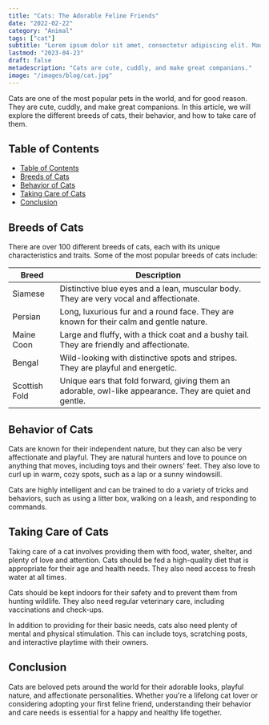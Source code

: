 ```yaml
---
title: "Cats: The Adorable Feline Friends"
date: "2022-02-22"
category: "Animal"
tags: ["cat"]
subtitle: "Lorem ipsum dolor sit amet, consectetur adipiscing elit. Mauris hendrerit rhoncus risus, nec rutrum sapien sodales sit amet."
lastmod: "2023-04-23"
draft: false
metadescription: "Cats are cute, cuddly, and make great companions."
image: "/images/blog/cat.jpg"
---
```


Cats are one of the most popular pets in the world, and for good reason. They are cute, cuddly, and make great companions. In this article, we will explore the different breeds of cats, their behavior, and how to take care of them.

## Table of Contents

- [Table of Contents](#table-of-contents)
- [Breeds of Cats](#breeds-of-cats)
- [Behavior of Cats](#behavior-of-cats)
- [Taking Care of Cats](#taking-care-of-cats)
- [Conclusion](#conclusion)

## Breeds of Cats

There are over 100 different breeds of cats, each with its unique characteristics and traits. Some of the most popular breeds of cats include:

| Breed         | Description                                                                                             |
| ------------- | ------------------------------------------------------------------------------------------------------- |
| Siamese       | Distinctive blue eyes and a lean, muscular body. They are very vocal and affectionate.                  |
| Persian       | Long, luxurious fur and a round face. They are known for their calm and gentle nature.                  |
| Maine Coon    | Large and fluffy, with a thick coat and a bushy tail. They are friendly and affectionate.               |
| Bengal        | Wild-looking with distinctive spots and stripes. They are playful and energetic.                        |
| Scottish Fold | Unique ears that fold forward, giving them an adorable, owl-like appearance. They are quiet and gentle. |

## Behavior of Cats

Cats are known for their independent nature, but they can also be very affectionate and playful. They are natural hunters and love to pounce on anything that moves, including toys and their owners' feet. They also love to curl up in warm, cozy spots, such as a lap or a sunny windowsill.

Cats are highly intelligent and can be trained to do a variety of tricks and behaviors, such as using a litter box, walking on a leash, and responding to commands.

## Taking Care of Cats

Taking care of a cat involves providing them with food, water, shelter, and plenty of love and attention. Cats should be fed a high-quality diet that is appropriate for their age and health needs. They also need access to fresh water at all times.

Cats should be kept indoors for their safety and to prevent them from hunting wildlife. They also need regular veterinary care, including vaccinations and check-ups.

In addition to providing for their basic needs, cats also need plenty of mental and physical stimulation. This can include toys, scratching posts, and interactive playtime with their owners.

## Conclusion

Cats are beloved pets around the world for their adorable looks, playful nature, and affectionate personalities. Whether you're a lifelong cat lover or considering adopting your first feline friend, understanding their behavior and care needs is essential for a happy and healthy life together.
